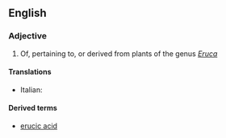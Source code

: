 ==English==

===Adjective===
{{en-adj|-}}

# Of, pertaining to, or derived from plants of the genus ''[[Eruca]]''

====Translations====
{{trans-top}}
* Italian: {{t-|it|erucico}}
{{trans-mid}}
{{trans-bottom}}

====Derived terms====
* [[erucic acid]]